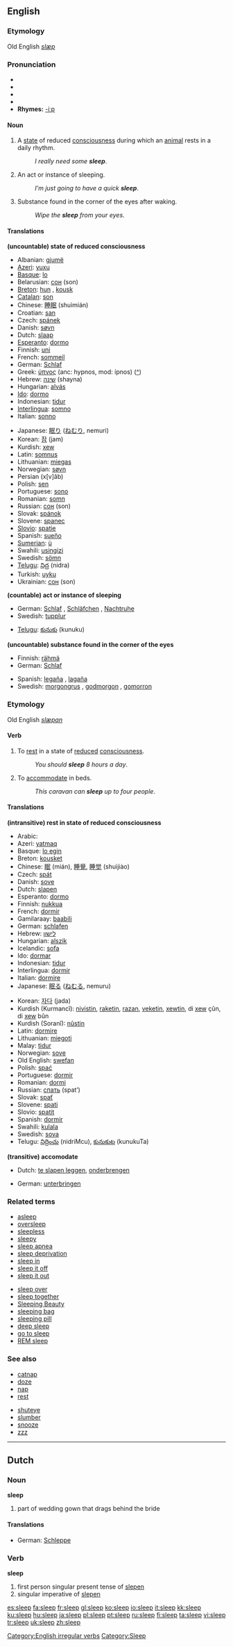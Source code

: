 {{wikipedia}}
==English==

===Etymology===
Old English ''[[slæp]]''

===Pronunciation===
*{{AHD|slēp}}
*{{IPA|/sliːp/}}
*{{SAMPA|/sli:p/}}
*{{audio|en-us-sleep.ogg|Audio (US)}}
*'''Rhymes:''' [[Rhymes:English:-iːp|-iːp]]

====Noun====
{{en-noun|s|-}}

#{{uncountable}} A [[state]] of reduced [[consciousness]] during which an [[animal]] rests in a daily rhythm.
#:''I really need some '''sleep'''''.
#{{countable}} {{informal}} An act or instance of sleeping.
#:''I’m just going to have a quick '''sleep'''''.
#{{uncountable}} Substance found in the corner of the eyes after waking.<!-- slang or colloquial? usage outside Australia? -->
#:''Wipe the '''sleep''' from your eyes''.

====Translations====
'''(uncountable) state of reduced consciousness'''
{{top}}
*Albanian: [[gjumë]] {{g|Albanian}}
*[[Azeri]]: [[yuxu]]
*[[Basque]]: [[lo]]
*Belarusian: [[сон]] (son) {{m}}
*[[Breton]]: [[hun]] {{m}}, [[kousk]] {{m}}
*[[Catalan]]: [[son]]
*Chinese: [[睡眠]] (shuìmián)
*Croatian: [[san]] {{m}}
*Czech: [[spánek]] {{m}}
*Danish: [[søvn]] {{g|Danish}}
*Dutch: [[slaap]] {{m}}
*[[Esperanto]]: [[dormo]]
*Finnish: [[uni]]
*French: [[sommeil]] {{m}}
*German: [[Schlaf]] {{m}}
*Greek: [[ύπνος]] (anc: hypnos, mod: ípnos) ([[:el:Ύπνος|^]])
*Hebrew: [[שינה]] (shayna) {{f}}
*Hungarian: [[alvás]]
*[[Ido]]: [[dormo]]
*Indonesian: [[tidur]]
*[[Interlingua]]: [[somno]]
*Italian: [[sonno]] {{m}}
{{mid}}
*Japanese: [[眠り]] ([[ねむり]], nemuri)
*Korean: [[잠]] (jam)
*Kurdish: [[xew]] {{f}}
*Latin: [[somnus]] {{m}}
*Lithuanian: [[miegas]] {{m}}
*Norwegian: [[søvn]] {{m}}
*Persian {{FAchar|[[خواب]]}} (x[v]âb)
*Polish: [[sen]] {{m}}
*Portuguese: [[sono]] {{m}}
*Romanian: [[somn]] {{n}}
*Russian: [[сон]] (son) {{m}}
*Slovak: [[spánok]] {{m}}
*Slovene: [[spanec]] {{m}}
*[[Slovio]]: [[spatie]]
*Spanish: [[sueño]] {{m}}
*[[Sumerian]]: [[ù#Sumerian|ù]]
*Swahili: [[usingizi]]
*Swedish: [[sömn]] {{c}}
*[[Telugu]]: [[నిద్ర]] (nidra)
*Turkish: [[uyku]]
*Ukrainian: [[сон]] (son) {{m}}
{{bottom}}

'''(countable) act or instance of sleeping'''
{{top}}
*German: [[Schlaf]] {{m}}, [[Schläfchen]] {{n}}, [[Nachtruhe]] {{f}}
*Swedish: [[tupplur]] {{c}}
{{mid}}
*[[Telugu]]: [[కునుకు]] (kunuku)
{{bottom}}

'''(uncountable) substance found in the corner of the eyes'''
{{top}}
*Finnish: [[rähmä]]
*German: [[Schlaf]] {{m}}
{{mid}}
*Spanish: [[legaña]] {{f}}, [[lagaña]] {{f}}
*Swedish: [[morgongrus]] {{n}}, [[godmorgon]] {{n}}, [[gomorron]] {{n}}
{{bottom}}

===Etymology===
Old English ''[[slæpan]]''

====Verb====
[[Category:English irregular verbs]]
{{en-verb|sleeps|sleeping|slept}}

#{{intransitive}} To [[rest]] in a state of [[reduce]]d [[consciousness]].
#:''You should '''sleep''' 8 hours a day''.
#{{transitive}} To [[accommodate]] in beds.
#:''This caravan can '''sleep''' up to four people''.

====Translations====
'''(intransitive) rest in state of reduced consciousness'''
{{top}}
*Arabic: {{ARchar|[[نائم]]}} {{IPAchar|(ná’im)}}
*Azeri: [[yatmaq]]
*Basque: [[lo egin]]
*Breton: [[kousket]]
*Chinese: [[眠]] (mián), [[睡覺]], [[睡觉]] (shuìjiào)
*Czech: [[spát]]
*Danish: [[sove]]
*Dutch: [[slapen]]
*Esperanto: [[dormo]]
*Finnish: [[nukkua]]
*French: [[dormir]]
*Gamilaraay: [[baabili]]
*German: [[schlafen]]
*Hebrew: [[לישון]]
*Hungarian: [[alszik]]
*Icelandic: [[sofa]]
*Ido: [[dormar]]
*Indonesian: [[tidur]]
*Interlingua: [[dormir]]
*Italian: [[dormire]]
*Japanese: [[眠る]] ([[ねむる]], nemuru)
{{mid}}
*Korean: [[자다]] (jada)
*Kurdish (Kurmancî): [[nivistin]], [[raketin]], [[razan]], [[veketin]], [[xewtin]], di [[xew]] çûn, di [[xew]] bûn
*Kurdish (Soranî): [[nûstin]]
*Latin: [[dormire]]
*Lithuanian: [[miegoti]]
*Malay: [[tidur]]
*Norwegian: [[sove]]
*Old English: [[swefan]]
*Polish: [[spać]]
*Portuguese: [[dormir]]
*Romanian: [[dormi]]
*Russian: [[спать]] (spat’)
*Slovak: [[spať]]
*Slovene: [[spati]]
*Slovio: [[spatit]]
*Spanish: [[dormir]]
*Swahili: [[kulala]]
*Swedish: [[sova]]
*Telugu: [[నిద్రించు]] (nidriMcu), [[కునుకుట]] (kunukuTa)
{{bottom}}

'''(transitive) accomodate'''
{{top}}
*Dutch: [[te slapen leggen]], [[onderbrengen]]
{{mid}}
*German: [[unterbringen]]
{{bottom}}

===Related terms===
{{top}}
*[[asleep]]
*[[oversleep]]
*[[sleepless]]
*[[sleepy]]
*[[sleep apnea]]
*[[sleep deprivation]]
*[[sleep in]]
*[[sleep it off]]
*[[sleep it out]]
{{mid}}
*[[sleep over]]
*[[sleep together]]
*[[Sleeping Beauty]]
*[[sleeping bag]]
*[[sleeping pill]]
*[[deep sleep]]
*[[go to sleep]]
*[[REM sleep]]
{{bottom}}

===See also===
{{top}}
*[[catnap]]
*[[doze]]
*[[nap]]
*[[rest]]
{{mid}}
*[[shuteye]]
*[[slumber]]
*[[snooze]]
*[[zzz]]
{{bottom}}

{{rank|ago|easily|condition|686|sleep|ex|mere|agreement}}

----

==Dutch==

===Noun===
'''sleep'''

# part of wedding gown that drags behind the bride

====Translations====
*German: [[Schleppe]] {{f}}

===Verb===
'''sleep'''

# first person singular present tense of [[slepen]]
# singular imperative of [[slepen]]

[[Category:Sleep]]

[[es:sleep]]
[[fa:sleep]]
[[fr:sleep]]
[[gl:sleep]]
[[ko:sleep]]
[[io:sleep]]
[[it:sleep]]
[[kk:sleep]]
[[ku:sleep]]
[[hu:sleep]]
[[ja:sleep]]
[[pl:sleep]]
[[pt:sleep]]
[[ru:sleep]]
[[fi:sleep]]
[[ta:sleep]]
[[vi:sleep]]
[[tr:sleep]]
[[uk:sleep]]
[[zh:sleep]]